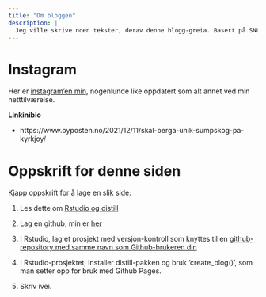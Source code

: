 ```yaml
---
title: "Om bloggen"
description: |
  Jeg ville skrive noen tekster, derav denne blogg-greia. Basert på SNL sin definisjon av ego (mine initialer):"Ego, betegner innen psykoanalytisk terminologi den delen av personligheten som er i bevisst kontakt med omverdenens realiteter, og som hele tiden forsøker å forene ytre krav med på den ene siden egne lyster og drifter (id) og på den annen side egne moralske forestillinger og oppfatninger (superego)" så kan jo dette love godt. Det meste vil trolig være økologi-relatert, men kanskje det også dukker opp andre ting. Pedagogikken vil ikke alltid være i høysete, men får håpe at den er såpass at jeg skjønner mine egne tekster når jeg leser de igjen om noen år.
---
```


# Instagram
Her er [instagram'en min](https://www.instagram.com/ego_3p/), nogenlunde like oppdatert som alt annet ved min netttilværelse. 

**Linkinibio**

  - https://www.oyposten.no/2021/12/11/skal-berga-unik-sumpskog-pa-kyrkjoy/
  
# Oppskrift for denne siden
Kjapp oppskrift for å lage en slik side:

  1. Les dette om [Rstudio og distill](https://rstudio.github.io/distill/blog.html)
  
  2. Lag en github, min er [her](https://github.com/egodrive)
  
  3. I Rstudio, lag et prosjekt med versjon-kontroll som knyttes til en [github-repository med samme navn som Github-brukeren din](https://github.com/egodrive/egodrive.github.io)
  
  4. I Rstudio-prosjektet, installer distill-pakken og bruk 'create_blog()', som man setter opp for bruk med Github Pages.
  
  5. Skriv ivei. 
  